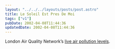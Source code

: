 ```yaml
---
layout: "../../../layouts/posts/post.astro"
title: Le Soleil Est Pres De Moi
tags: ["v1"]
pubDate: 2002-04-08T11:44:36
updatedDate: 2002-04-08T11:44:36
---
```


London Air Quality Network&#8217;s [live air pollution levels][1].

[1]: http://www.erg.kcl.ac.uk/london/asp/home.asp
